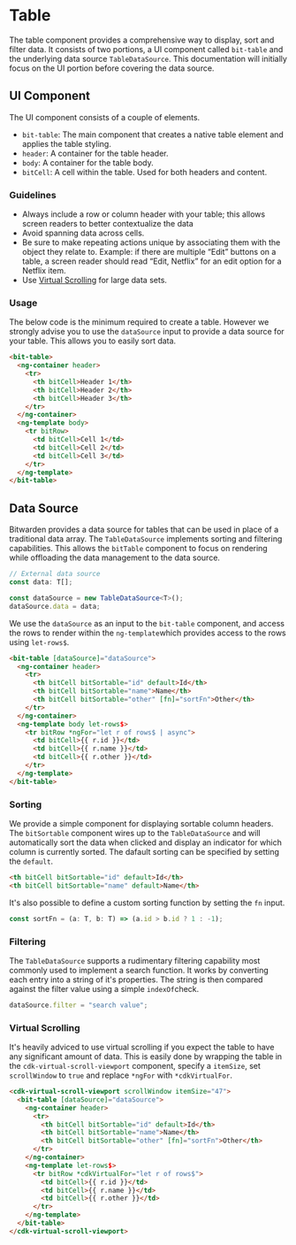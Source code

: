 

<Meta of={stories} />

# Table

The table component provides a comprehensive way to display, sort and filter data. It consists of
two portions, a UI component called `bit-table` and the underlying data source `TableDataSource`.
This documentation will initially focus on the UI portion before covering the data source.

<Primary />

<Controls />

## UI Component

The UI component consists of a couple of elements.

- `bit-table`: The main component that creates a native table element and applies the table styling.
- `header`: A container for the table header.
- `body`: A container for the table body.
- `bitCell`: A cell within the table. Used for both headers and content.

### Guidelines

- Always include a row or column header with your table; this allows screen readers to better
  contextualize the data
- Avoid spanning data across cells.
- Be sure to make repeating actions unique by associating them with the object they relate to.
  Example: if there are multiple “Edit” buttons on a table, a screen reader should read “Edit,
  Netflix” for an edit option for a Netflix item.
- Use [Virtual Scrolling](#virtual-scrolling) for large data sets.

### Usage

The below code is the minimum required to create a table. However we strongly advise you to use the
`dataSource` input to provide a data source for your table. This allows you to easily sort data.

```html
<bit-table>
  <ng-container header>
    <tr>
      <th bitCell>Header 1</th>
      <th bitCell>Header 2</th>
      <th bitCell>Header 3</th>
    </tr>
  </ng-container>
  <ng-template body>
    <tr bitRow>
      <td bitCell>Cell 1</td>
      <td bitCell>Cell 2</td>
      <td bitCell>Cell 3</td>
    </tr>
  </ng-template>
</bit-table>
```

## Data Source

Bitwarden provides a data source for tables that can be used in place of a traditional data array.
The `TableDataSource` implements sorting and filtering capabilities. This allows the `bitTable`
component to focus on rendering while offloading the data management to the data source.

```ts
// External data source
const data: T[];

const dataSource = new TableDataSource<T>();
dataSource.data = data;
```

We use the `dataSource` as an input to the `bit-table` component, and access the rows to render
within the `ng-template`which provides access to the rows using `let-rows$`.

```html
<bit-table [dataSource]="dataSource">
  <ng-container header>
    <tr>
      <th bitCell bitSortable="id" default>Id</th>
      <th bitCell bitSortable="name">Name</th>
      <th bitCell bitSortable="other" [fn]="sortFn">Other</th>
    </tr>
  </ng-container>
  <ng-template body let-rows$>
    <tr bitRow *ngFor="let r of rows$ | async">
      <td bitCell>{{ r.id }}</td>
      <td bitCell>{{ r.name }}</td>
      <td bitCell>{{ r.other }}</td>
    </tr>
  </ng-template>
</bit-table>
```

### Sorting

We provide a simple component for displaying sortable column headers. The `bitSortable` component
wires up to the `TableDataSource` and will automatically sort the data when clicked and display an
indicator for which column is currently sorted. The dafault sorting can be specified by setting the
`default`.

```html
<th bitCell bitSortable="id" default>Id</th>
<th bitCell bitSortable="name" default>Name</th>
```

It's also possible to define a custom sorting function by setting the `fn` input.

```ts
const sortFn = (a: T, b: T) => (a.id > b.id ? 1 : -1);
```

### Filtering

The `TableDataSource` supports a rudimentary filtering capability most commonly used to implement a
search function. It works by converting each entry into a string of it's properties. The string is
then compared against the filter value using a simple `indexOf`check.

```ts
dataSource.filter = "search value";
```

### Virtual Scrolling

It's heavily adviced to use virtual scrolling if you expect the table to have any significant amount
of data. This is easily done by wrapping the table in the `cdk-virtual-scroll-viewport` component,
specify a `itemSize`, set `scrollWindow` to `true` and replace `*ngFor` with `*cdkVirtualFor`.

```html
<cdk-virtual-scroll-viewport scrollWindow itemSize="47">
  <bit-table [dataSource]="dataSource">
    <ng-container header>
      <tr>
        <th bitCell bitSortable="id" default>Id</th>
        <th bitCell bitSortable="name">Name</th>
        <th bitCell bitSortable="other" [fn]="sortFn">Other</th>
      </tr>
    </ng-container>
    <ng-template let-rows$>
      <tr bitRow *cdkVirtualFor="let r of rows$">
        <td bitCell>{{ r.id }}</td>
        <td bitCell>{{ r.name }}</td>
        <td bitCell>{{ r.other }}</td>
      </tr>
    </ng-template>
  </bit-table>
</cdk-virtual-scroll-viewport>
```
